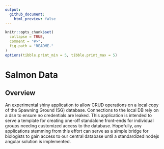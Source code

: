 ```yaml
---
output:
  github_document:
    html_preview: false
---
```


```r
knitr::opts_chunk$set(
  collapse = TRUE,
  comment = "#>",
  fig.path = "README-"
)
options(tibble.print_min = 5, tibble.print_max = 5)
```

# Salmon Data

## Overview

An experimental shiny application to allow CRUD operations on a local copy of the Spawning Ground (SG) database. Connections to the local DB rely on a dsn to ensure no credentials are leaked. This application is intended to serve a template for creating one-off standalone front-ends for individual groups needing customized access to the database. Hopefully, any applications stemming from this effort can serve as a simple bridge for biologists to gain access to our central database until a standardized nodejs angular solution is implemented. 







